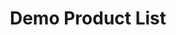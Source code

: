 ---
title: "Demo Product List"
shortDescription: "A coding challenge."
longDescription: "A very simple coding challenge that I made when applying for a job. Gets sample products from an API and displays them in a list. The list can be sorted and filtered and products can be added to a favorites list using LocalStorage."
techStack: ["React", "Typescript"]
link: "https://demo-product-list.adrian-burkhart.de/"
image: {
    alt: "Project preview",
    url: "../../demo-product-list-preview.webp"
}
---